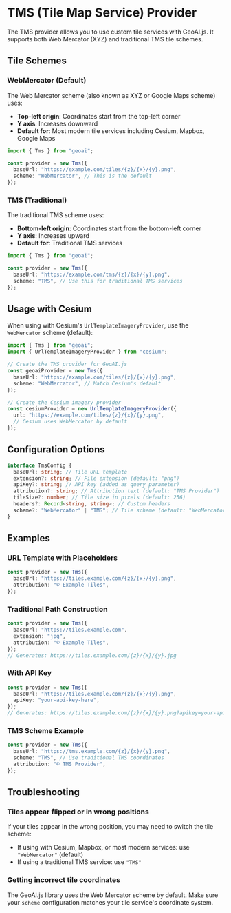 # TMS (Tile Map Service) Provider

The TMS provider allows you to use custom tile services with GeoAI.js. It supports both Web Mercator (XYZ) and traditional TMS tile schemes.

## Tile Schemes

### WebMercator (Default)

The Web Mercator scheme (also known as XYZ or Google Maps scheme) uses:
- **Top-left origin**: Coordinates start from the top-left corner
- **Y axis**: Increases downward
- **Default for**: Most modern tile services including Cesium, Mapbox, Google Maps

```typescript
import { Tms } from "geoai";

const provider = new Tms({
  baseUrl: "https://example.com/tiles/{z}/{x}/{y}.png",
  scheme: "WebMercator", // This is the default
});
```

### TMS (Traditional)

The traditional TMS scheme uses:
- **Bottom-left origin**: Coordinates start from the bottom-left corner
- **Y axis**: Increases upward
- **Default for**: Traditional TMS services

```typescript
import { Tms } from "geoai";

const provider = new Tms({
  baseUrl: "https://example.com/tms/{z}/{x}/{y}.png",
  scheme: "TMS", // Use this for traditional TMS services
});
```

## Usage with Cesium

When using with Cesium's `UrlTemplateImageryProvider`, use the `WebMercator` scheme (default):

```typescript
import { Tms } from "geoai";
import { UrlTemplateImageryProvider } from "cesium";

// Create the TMS provider for GeoAI.js
const geoaiProvider = new Tms({
  baseUrl: "https://example.com/tiles/{z}/{x}/{y}.png",
  scheme: "WebMercator", // Match Cesium's default
});

// Create the Cesium imagery provider
const cesiumProvider = new UrlTemplateImageryProvider({
  url: "https://example.com/tiles/{z}/{x}/{y}.png",
  // Cesium uses WebMercator by default
});
```

## Configuration Options

```typescript
interface TmsConfig {
  baseUrl: string; // Tile URL template
  extension?: string; // File extension (default: "png")
  apiKey?: string; // API key (added as query parameter)
  attribution?: string; // Attribution text (default: "TMS Provider")
  tileSize?: number; // Tile size in pixels (default: 256)
  headers?: Record<string, string>; // Custom headers
  scheme?: "WebMercator" | "TMS"; // Tile scheme (default: "WebMercator")
}
```

## Examples

### URL Template with Placeholders

```typescript
const provider = new Tms({
  baseUrl: "https://tiles.example.com/{z}/{x}/{y}.png",
  attribution: "© Example Tiles",
});
```

### Traditional Path Construction

```typescript
const provider = new Tms({
  baseUrl: "https://tiles.example.com",
  extension: "jpg",
  attribution: "© Example Tiles",
});
// Generates: https://tiles.example.com/{z}/{x}/{y}.jpg
```

### With API Key

```typescript
const provider = new Tms({
  baseUrl: "https://tiles.example.com/{z}/{x}/{y}.png",
  apiKey: "your-api-key-here",
});
// Generates: https://tiles.example.com/{z}/{x}/{y}.png?apikey=your-api-key-here
```

### TMS Scheme Example

```typescript
const provider = new Tms({
  baseUrl: "https://tms.example.com/{z}/{x}/{y}.png",
  scheme: "TMS", // Use traditional TMS coordinates
  attribution: "© TMS Provider",
});
```

## Troubleshooting

### Tiles appear flipped or in wrong positions

If your tiles appear in the wrong position, you may need to switch the tile scheme:

- If using with Cesium, Mapbox, or most modern services: use `"WebMercator"` (default)
- If using a traditional TMS service: use `"TMS"`

### Getting incorrect tile coordinates

The GeoAI.js library uses the Web Mercator scheme by default. Make sure your `scheme` configuration matches your tile service's coordinate system.
